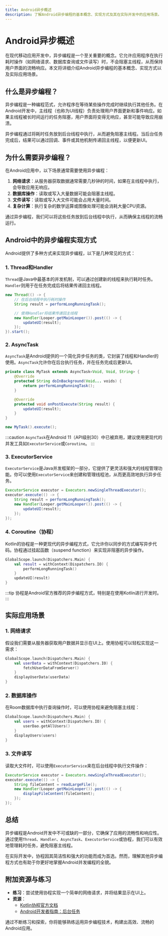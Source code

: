 ```yaml
---
title: Android异步概述
description: 了解Android异步编程的基本概念、实现方式及其在实际开发中的应用场景。
---
```


# Android异步概述

在现代移动应用开发中，异步编程是一个至关重要的概念。它允许应用程序在执行耗时操作（如网络请求、数据库查询或文件读写）时，不会阻塞主线程，从而保持用户界面的流畅响应。本文将详细介绍Android异步编程的基本概念、实现方式以及实际应用场景。

## 什么是异步编程？

异步编程是一种编程范式，允许程序在等待某些操作完成时继续执行其他任务。在Android开发中，主线程（也称为UI线程）负责处理用户界面更新和事件响应。如果主线程被长时间运行的任务阻塞，用户界面将变得无响应，甚至可能导致应用崩溃。

异步编程通过将耗时任务放到后台线程中执行，从而避免阻塞主线程。当后台任务完成后，结果可以通过回调、事件或其他机制传递回主线程，以便更新UI。

## 为什么需要异步编程？

在Android应用中，以下场景通常需要使用异步编程：

1. **网络请求**：从服务器获取数据通常需要几秒钟的时间，如果在主线程中执行，会导致应用无响应。
2. **数据库操作**：读取或写入大量数据可能会阻塞主线程。
3. **文件读写**：读取或写入大文件可能会占用大量时间。
4. **复杂计算**：执行复杂的数学运算或图像处理可能会消耗大量CPU资源。

通过异步编程，我们可以将这些任务放到后台线程中执行，从而确保主线程的流畅运行。

## Android中的异步编程实现方式

Android提供了多种方式来实现异步编程，以下是几种常见的方式：

### 1. Thread和Handler

`Thread`是Java中最基本的并发机制，可以通过创建新的线程来执行耗时任务。`Handler`则用于在任务完成后将结果传递回主线程。

```java
new Thread(() -> {
    // 在后台线程中执行耗时操作
    String result = performLongRunningTask();

    // 使用Handler将结果传递回主线程
    new Handler(Looper.getMainLooper()).post(() -> {
        updateUI(result);
    });
}).start();
```

### 2. AsyncTask

`AsyncTask`是Android提供的一个简化异步任务的类，它封装了线程和Handler的使用。`AsyncTask`允许你在后台执行任务，并在任务完成后更新UI。

```java
private class MyTask extends AsyncTask<Void, Void, String> {
    @Override
    protected String doInBackground(Void... voids) {
        return performLongRunningTask();
    }

    @Override
    protected void onPostExecute(String result) {
        updateUI(result);
    }
}

new MyTask().execute();
```

:::caution
`AsyncTask`在Android 11（API级别30）中已被弃用，建议使用更现代的并发工具如`ExecutorService`或`Coroutine`。
:::

### 3. ExecutorService

`ExecutorService`是Java并发框架的一部分，它提供了更灵活和强大的线程管理功能。你可以使用`ExecutorService`来创建和管理线程池，从而更高效地执行异步任务。

```java
ExecutorService executor = Executors.newSingleThreadExecutor();
executor.execute(() -> {
    String result = performLongRunningTask();
    new Handler(Looper.getMainLooper()).post(() -> {
        updateUI(result);
    });
});
```

### 4. Coroutine（协程）

Kotlin的协程是一种更现代的异步编程方式，它允许你以同步的方式编写异步代码。协程通过挂起函数（suspend function）来实现非阻塞的异步操作。

```kotlin
GlobalScope.launch(Dispatchers.Main) {
    val result = withContext(Dispatchers.IO) {
        performLongRunningTask()
    }
    updateUI(result)
}
```

:::tip
协程是Android官方推荐的异步编程方式，特别是在使用Kotlin进行开发时。
:::

## 实际应用场景

### 1. 网络请求

假设我们需要从服务器获取用户数据并显示在UI上。使用协程可以轻松实现这一需求：

```kotlin
GlobalScope.launch(Dispatchers.Main) {
    val userData = withContext(Dispatchers.IO) {
        fetchUserDataFromServer()
    }
    displayUserData(userData)
}
```

### 2. 数据库操作

在Room数据库中执行查询操作时，可以使用协程来避免阻塞主线程：

```kotlin
GlobalScope.launch(Dispatchers.Main) {
    val users = withContext(Dispatchers.IO) {
        userDao.getAllUsers()
    }
    displayUsers(users)
}
```

### 3. 文件读写

读取大文件时，可以使用`ExecutorService`来在后台线程中执行文件操作：

```java
ExecutorService executor = Executors.newSingleThreadExecutor();
executor.execute(() -> {
    String fileContent = readLargeFile();
    new Handler(Looper.getMainLooper()).post(() -> {
        displayFileContent(fileContent);
    });
});
```

## 总结

异步编程是Android开发中不可或缺的一部分，它确保了应用的流畅性和响应性。通过使用`Thread`、`Handler`、`AsyncTask`、`ExecutorService`或协程，我们可以有效地管理耗时任务，避免阻塞主线程。

在实际开发中，协程因其简洁性和强大的功能而成为首选。然而，理解其他异步编程方式也有助于你更好地掌握Android并发编程的全貌。

## 附加资源与练习

- **练习**：尝试使用协程实现一个简单的网络请求，并将结果显示在UI上。
- **资源**：
  - [Kotlin协程官方文档](https://kotlinlang.org/docs/coroutines-overview.html)
  - [Android开发者指南：后台任务](https://developer.android.com/guide/background)

通过不断练习和探索，你将能够熟练运用异步编程技术，构建出高效、流畅的Android应用。